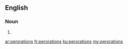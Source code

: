 ==English==

===Noun===
{{head|en|noun plural form}}

# {{plural of|peroration|lang=en}}

[[ar:perorations]]
[[fr:perorations]]
[[ku:perorations]]
[[my:perorations]]